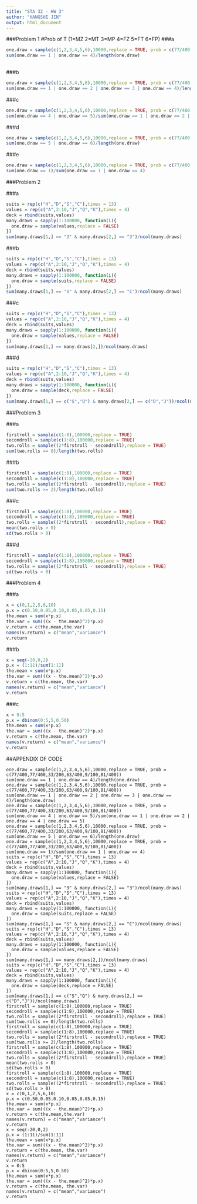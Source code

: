 ```yaml
---
title: "STA 32 - HW 3"
author: "HANGSHI JIN"
output: html_document
---
```


###Problem 1
#Prob of T (1=MZ 2=MT 3=MP 4=FZ 5=FT 6=FP)
###a
```r
one.draw = sample(c(1,2,3,4,5,6),10000,replace = TRUE, prob = c(77/400,77/400,33/200,63/400,9/100,81/400))
sum(one.draw == 1 | one.draw == 4)/length(one.draw)
  
```

###b
```r
one.draw = sample(c(1,2,3,4,5,6),10000,replace = TRUE, prob = c(77/400,77/400,33/200,63/400,9/100,81/400))
sum(one.draw == 1 | one.draw == 2 | one.draw == 3 | one.draw == 4)/length(one.draw)
```

###c
```r
one.draw = sample(c(1,2,3,4,5,6),10000,replace = TRUE, prob = c(77/400,77/400,33/200,63/400,9/100,81/400))
sum(one.draw == 4 | one.draw == 5)/sum(one.draw == 1 | one.draw == 2 | one.draw == 4 | one.draw == 5)
```

###d
```r
one.draw = sample(c(1,2,3,4,5,6),10000,replace = TRUE, prob = c(77/400,77/400,33/200,63/400,9/100,81/400))
sum(one.draw == 5 | one.draw == 6)/length(one.draw)
```

###e
```r
one.draw = sample(c(1,2,3,4,5,6),10000,replace = TRUE, prob = c(77/400,77/400,33/200,63/400,9/100,81/400))
sum(one.draw == 1)/sum(one.draw == 1 | one.draw == 4)
```

###Problem 2

###a
```r
suits = rep(c("H","D","S","C"),times = 13)
values = rep(c("A",2:10,"J","Q","K"),times = 4)
deck = rbind(suits,values)
many.draws = sapply(1:100000, function(i){
  one.draw = sample(values,replace = FALSE)
})
sum(many.draws[1,] == "3" & many.draws[2,] == "3")/ncol(many.draws)
```

###b
```r
suits = rep(c("H","D","S","C"),times = 13)
values = rep(c("A",2:10,"J","Q","K"),times = 4)
deck = rbind(suits,values)
many.draws = sapply(1:100000, function(i){
  one.draw = sample(suits,replace = FALSE)
})
sum(many.draws[1,] == "S" & many.draws[2,] == "C")/ncol(many.draws)
```

###c
```r
suits = rep(c("H","D","S","C"),times = 13)
values = rep(c("A",2:10,"J","Q","K"),times = 4)
deck = rbind(suits,values)
many.draws = sapply(1:100000, function(i){
  one.draw = sample(values,replace = FALSE)
})
sum(many.draws[1,] == many.draws[2,])/ncol(many.draws)
```

###d
```r
suits = rep(c("H","D","S","C"),times = 13)
values = rep(c("A",2:10,"J","Q","K"),times = 4)
deck = rbind(suits,values)
many.draws = sapply(1:100000, function(i){
  one.draw = sample(deck,replace = FALSE)
})
sum(many.draws[1,] == c("S","Q") & many.draws[2,] == c("D","J"))/ncol(many.draws)

```

###Problem 3

###a
```r
firstroll = sample(c(1:8),100000,replace = TRUE)
secondroll = sample(c(1:8),100000,replace = TRUE)
two.rolls = sample((2*firstroll - secondroll),replace = TRUE)
sum(two.rolls == 0)/length(two.rolls)
```

###b
```r
firstroll = sample(c(1:8),100000,replace = TRUE)
secondroll = sample(c(1:8),100000,replace = TRUE)
two.rolls = sample((2*firstroll - secondroll),replace = TRUE)
sum(two.rolls >= 2)/length(two.rolls)
```

###c
```r
firstroll = sample(c(1:8),100000,replace = TRUE)
secondroll = sample(c(1:8),100000,replace = TRUE)
two.rolls = sample((2*firstroll - secondroll),replace = TRUE)
mean(two.rolls > 0)
sd(two.rolls > 0)
```

###d
```r
firstroll = sample(c(1:8),100000,replace = TRUE)
secondroll = sample(c(1:8),100000,replace = TRUE)
two.rolls = sample((2*firstroll - secondroll),replace = TRUE)
sd(two.rolls > 0)

```

###Problem 4

###a
```r
x = c(0,1,2,5,6,10)
p.x = c(0.50,0.05,0.10,0.05,0.05,0.15)
the.mean = sum(x*p.x)
the.var = sum(((x - the.mean)^2)*p.x)
v.return = c(the.mean,the.var)
names(v.return) = c("mean","variance")
v.return
```

###b
```r
x = seq(-20,0,2)
p.x = (1:11)/sum(1:11)
the.mean = sum(x*p.x)
the.var = sum(((x - the.mean)^2)*p.x)
v.return = c(the.mean, the.var)
names(v.return) = c("mean","variance")
v.return
```

###c
```r
x = 0:5
p.x = dbinom(0:5,5,0.50)
the.mean = sum(x*p.x)
the.var = sum(((x - the.mean)^2)*p.x)
v.return = c(the.mean, the.var)
names(v.return) = c("mean","variance")
v.return
```

##APPENDIX OF CODE
```
one.draw = sample(c(1,2,3,4,5,6),10000,replace = TRUE, prob = c(77/400,77/400,33/200,63/400,9/100,81/400))
sum(one.draw == 1 | one.draw == 4)/length(one.draw)
one.draw = sample(c(1,2,3,4,5,6),10000,replace = TRUE, prob = c(77/400,77/400,33/200,63/400,9/100,81/400))
sum(one.draw == 1 | one.draw == 2 | one.draw == 3 | one.draw == 4)/length(one.draw)
one.draw = sample(c(1,2,3,4,5,6),10000,replace = TRUE, prob = c(77/400,77/400,33/200,63/400,9/100,81/400))
sum(one.draw == 4 | one.draw == 5)/sum(one.draw == 1 | one.draw == 2 | one.draw == 4 | one.draw == 5)
one.draw = sample(c(1,2,3,4,5,6),10000,replace = TRUE, prob = c(77/400,77/400,33/200,63/400,9/100,81/400))
sum(one.draw == 5 | one.draw == 6)/length(one.draw)
one.draw = sample(c(1,2,3,4,5,6),10000,replace = TRUE, prob = c(77/400,77/400,33/200,63/400,9/100,81/400))
sum(one.draw == 1)/sum(one.draw == 1 | one.draw == 4)
suits = rep(c("H","D","S","C"),times = 13)
values = rep(c("A",2:10,"J","Q","K"),times = 4)
deck = rbind(suits,values)
many.draws = sapply(1:100000, function(i){
  one.draw = sample(values,replace = FALSE)
})
sum(many.draws[1,] == "3" & many.draws[2,] == "3")/ncol(many.draws)
suits = rep(c("H","D","S","C"),times = 13)
values = rep(c("A",2:10,"J","Q","K"),times = 4)
deck = rbind(suits,values)
many.draws = sapply(1:100000, function(i){
  one.draw = sample(suits,replace = FALSE)
})
sum(many.draws[1,] == "S" & many.draws[2,] == "C")/ncol(many.draws)
suits = rep(c("H","D","S","C"),times = 13)
values = rep(c("A",2:10,"J","Q","K"),times = 4)
deck = rbind(suits,values)
many.draws = sapply(1:100000, function(i){
  one.draw = sample(values,replace = FALSE)
})
sum(many.draws[1,] == many.draws[2,])/ncol(many.draws)
suits = rep(c("H","D","S","C"),times = 13)
values = rep(c("A",2:10,"J","Q","K"),times = 4)
deck = rbind(suits,values)
many.draws = sapply(1:100000, function(i){
  one.draw = sample(deck,replace = FALSE)
})
sum(many.draws[1,] == c("S","Q") & many.draws[2,] == c("D","J"))/ncol(many.draws)
firstroll = sample(c(1:8),100000,replace = TRUE)
secondroll = sample(c(1:8),100000,replace = TRUE)
two.rolls = sample((2*firstroll - secondroll),replace = TRUE)
sum(two.rolls == 0)/length(two.rolls)
firstroll = sample(c(1:8),100000,replace = TRUE)
secondroll = sample(c(1:8),100000,replace = TRUE)
two.rolls = sample((2*firstroll - secondroll),replace = TRUE)
sum(two.rolls >= 2)/length(two.rolls)
firstroll = sample(c(1:8),100000,replace = TRUE)
secondroll = sample(c(1:8),100000,replace = TRUE)
two.rolls = sample((2*firstroll - secondroll),replace = TRUE)
mean(two.rolls > 0)
sd(two.rolls > 0)
firstroll = sample(c(1:8),100000,replace = TRUE)
secondroll = sample(c(1:8),100000,replace = TRUE)
two.rolls = sample((2*firstroll - secondroll),replace = TRUE)
sd(two.rolls > 0)
x = c(0,1,2,5,6,10)
p.x = c(0.50,0.05,0.10,0.05,0.05,0.15)
the.mean = sum(x*p.x)
the.var = sum(((x - the.mean)^2)*p.x)
v.return = c(the.mean,the.var)
names(v.return) = c("mean","variance")
v.return
x = seq(-20,0,2)
p.x = (1:11)/sum(1:11)
the.mean = sum(x*p.x)
the.var = sum(((x - the.mean)^2)*p.x)
v.return = c(the.mean, the.var)
names(v.return) = c("mean","variance")
v.return
x = 0:5
p.x = dbinom(0:5,5,0.50)
the.mean = sum(x*p.x)
the.var = sum(((x - the.mean)^2)*p.x)
v.return = c(the.mean, the.var)
names(v.return) = c("mean","variance")
v.return
```
